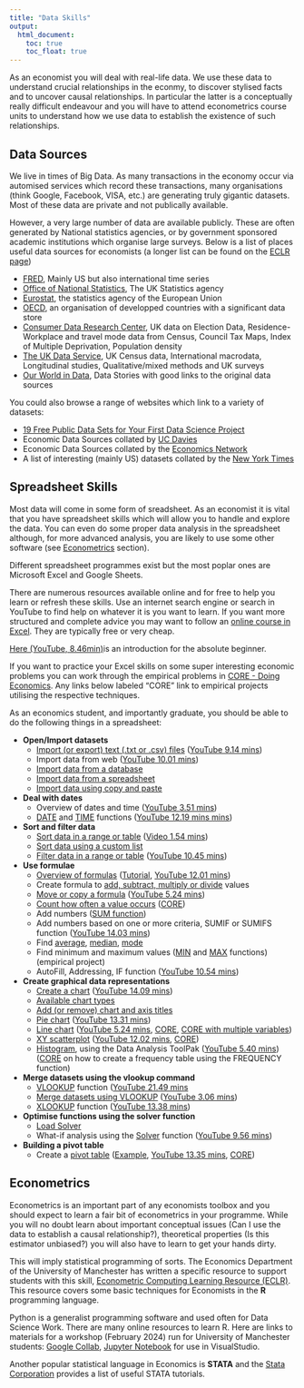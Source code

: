 ```yaml
---
title: "Data Skills"
output:
  html_document:
    toc: true
    toc_float: true
---
```


As an economist you will deal with real-life data. We use these data to understand crucial relationships in the econmy, to discover stylised facts and to uncover causal relationships. In particular the latter is a conceptually really difficult endeavour and you will have to attend econometrics course units to understand how we use data to establish the existence of such relationships.

## Data Sources

We live in times of Big Data. As many transactions in the economy occur via automised services which record these transactions, many organisations (think Google, Facebook, VISA, etc.) are generating truly gigantic datasets. Most of these data are private and not publically available.

However, a very large number of data are available publicly. These are often generated by National statistics agencies, or by government sponsored academic institutions which organise large surveys. Below is a list of places useful data sources for economists (a longer list can be found on the [ECLR page](https://datasquad.github.io/ECLR/Datasets.html){target="_blank"})

* [FRED](https://fred.stlouisfed.org/){target="_blank"}, Mainly US but also international time series  
* [Office of National Statistics](https://www.ons.gov.uk/){target="_blank"}, The UK Statistics agency  
* [Eurostat](https://ec.europa.eu/eurostat){target="_blank"}, the statistics agency of the European Union  
* [OECD](https://data.oecd.org/){target="_blank"}, an organisation of developped countries with a significant data store  
* [Consumer Data Research Center](https://data.cdrc.ac.uk/){target="_blank"}, UK data on Election Data, Residence-Workplace and travel mode data from Census, Council Tax Maps, Index of Multiple Deprivation, Population density  
*	[The UK Data Service](https://www.ukdataservice.ac.uk/){target="_blank"}, UK Census data, International macrodata, Longitudinal studies,	Qualitative/mixed methods and UK surveys  
* [Our World in Data](https://ourworldindata.org/){target="_blank"}, Data Stories with good links to the original data sources  

You could also browse a range of websites which link to a variety of datasets:

* [19 Free Public Data Sets for Your First Data Science Project](https://www.springboard.com/blog/free-public-data-sets-data-science-project/){target="_blank"}  
*	Economic Data Sources collated by [UC Davies](http://cameron.econ.ucdavis.edu/e102/data.html){target="_blank"}  
* Economic Data Sources collated by the [Economics Network](https://www.economicsnetwork.ac.uk/data_sets){target="_blank"}  
* A list of interesting (mainly US) datasets collated by the [New York Times](https://docs.google.com/document/d/1OcOlto2WXJFWmS9pdY_H_FMsfU02vUvuc-Ikqs6PguU/edit){target="_blank"}


## Spreadsheet Skills

Most data will come in some form of sreadsheet. As an economist it is vital that you have spreadsheet skills which will allow you to handle and explore the data. You can even do some proper data analysis in the spreadsheet although, for more advanced analysis, you are likely to use some other software (see [Econometrics](#Econometrics) section).

Different spreadsheet programmes exist but the most poplar ones are Microsoft Excel and Google Sheets.

There are numerous resources available online and for free to help you learn or refresh these skills. Use an internet search engine or search in YouTube to find help on whatever it is you want to learn. If you want more structured and complete advice you may want to follow an [online course in Excel](https://digitaldefynd.com/best-excel-tutorial-training-course-classes){target="_blank}. They are typically free or very cheap.

[Here (YouTube, 8.46min)](https://youtu.be/WlgWbVh8DDo)is an introduction for the absolute beginner.

If you want to practice your Excel skills on some super interesting economic problems you can work through the empirical problems in [CORE - Doing Economics](https://www.core-econ.org/doing-economics/index.html). Any links below labeled "CORE" link to empirical projects utilising the respective techniques.

As an economics student, and importantly graduate, you should be able to do the following things in a spreadsheet:

* **Open/Import datasets** 
    + [Import (or export) text (.txt or .csv) files](https://support.office.com/en-gb/article/import-or-export-text-txt-or-csv-files-5250ac4c-663c-47ce-937b-339e391393ba) ([YouTube 9.14 mins](https://www.youtube.com/watch?v=V6AR_Hi7p5Q))
    + Import data from web ([YouTube 10.01 mins](https://www.youtube.com/watch?v=NdUZx_yyEqY))
    + [Import data from a database](https://support.office.com/en-us/article/tutorial-import-data-into-excel-and-create-a-data-model-4b4e5ab4-60ee-465e-8195-09ebba060bf0#__toc358186197)
    + [Import data from a spreadsheet](https://support.office.com/en-us/article/tutorial-import-data-into-excel-and-create-a-data-model-4b4e5ab4-60ee-465e-8195-09ebba060bf0#__toc358186198)
    + [Import data using copy and paste](https://support.office.com/en-us/article/tutorial-import-data-into-excel-and-create-a-data-model-4b4e5ab4-60ee-465e-8195-09ebba060bf0#__toc358186199)

* **Deal with dates**
    + Overview of dates and time ([YouTube 3.51 mins](https://www.youtube.com/watch?v=KlCAAQ_tQLA&feature=youtu.be))
    + [DATE](https://support.office.com/en-gb/article/date-function-e36c0c8c-4104-49da-ab83-82328b832349) and [TIME](https://support.office.com/en-gb/article/time-function-9a5aff99-8f7d-4611-845e-747d0b8d5457) functions ([YouTube 12.19 mins mins](https://www.youtube.com/watch?v=8wqNVh2Fmu0))

* **Sort and filter data**
    + [Sort data in a range or table](https://support.office.com/en-gb/article/sort-data-in-a-range-or-table-62d0b95d-2a90-4610-a6ae-2e545c4a4654#ID0EAADAAA=Windows) ([Video 1.54 mins](https://support.office.com/en-gb/article/sort-data-in-a-range-or-table-62d0b95d-2a90-4610-a6ae-2e545c4a4654#ID0EAADAAA=Windows))
    + [Sort data using a custom list](https://support.office.com/en-us/article/sort-data-using-a-custom-list-cba3d67a-c5cb-406f-9b14-a02205834d72?redirectSourcePath=%252fen-us%252farticle%252fdef8ff2b-681a-4fc3-9bd2-a06455c379e1&ui=en-US&rs=en-US&ad=US)
    + [Filter data in a range or table](https://support.office.com/en-gb/article/filter-data-in-a-range-or-table-01832226-31b5-4568-8806-38c37dcc180e) ([YouTube 10.45 mins](https://www.youtube.com/watch?v=wMlTDXPEjag))

* **Use formulae**
    + [Overview of formulas](https://support.office.com/en-gb/article/overview-of-formulas-in-excel-ecfdc708-9162-49e8-b993-c311f47ca173) ([Tutorial](https://support.office.com/en-gb/article/overview-of-formulas-in-excel-ecfdc708-9162-49e8-b993-c311f47ca173), [YouTube 12.01 mins](https://www.youtube.com/watch?v=AAlKik2uxYo&feature=youtu.be))
    + Create formula to [add, subtract, multiply or divide](https://support.office.com/en-us/article/create-a-simple-formula-in-excel-11a5f0e5-38a3-4115-85bc-f4a465f64a8a) values
    + [Move or copy a formula](https://support.office.com/en-us/article/move-or-copy-a-formula-1f5cf825-9b07-41b1-8719-bf88b07450c6) ([YouTube 5.24 mins](https://youtu.be/iDg9s7BJ2m4))
    + [Count how often a value occurs](https://support.office.com/en-us/article/count-how-often-a-value-occurs-aa1f3067-05c9-44e4-b141-f75bb9bb89bd) ([CORE](https://www.core-econ.org/doing-economics/book/text/01-02.html#excel-walk-through-15-using-excels-countif-function))
    + Add numbers ([SUM function](https://support.office.com/en-us/article/sum-function-043e1c7d-7726-4e80-8f32-07b23e057f89))
    + Add numbers based on one or more criteria, SUMIF or SUMIFS function ([YouTube 14.03 mins](https://www.youtube.com/watch?v=AZuBNWMh7VM))
    + Find [average](https://support.office.com/en-gb/article/average-function-047bac88-d466-426c-a32b-8f33eb960cf6), [median](https://support.office.com/en-gb/article/median-function-d0916313-4753-414c-8537-ce85bdd967d2), [mode](https://support.office.com/en-gb/article/mode-function-e45192ce-9122-4980-82ed-4bdc34973120) 
    + Find minimum and maximum values ([MIN](https://support.office.com/en-us/article/min-function-61635d12-920f-4ce2-a70f-96f202dcc152) and [MAX](https://support.office.com/en-us/article/max-function-e0012414-9ac8-4b34-9a47-73e662c08098) functions) (empirical project)
    + AutoFill, Addressing, IF function ([YouTube 10.54 mins](https://www.youtube.com/watch?v=PVWAIcaZm_s&feature=youtu.be))

* **Create graphical data representations**
    + [Create a chart](https://support.office.com/en-us/article/create-a-chart-from-start-to-finish-0baf399e-dd61-4e18-8a73-b3fd5d5680c2#OfficeVersion=Windows) ([YouTube 14.09 mins](https://www.youtube.com/watch?v=DAU0qqh_I-A))
    + [Available chart types](https://support.office.com/en-us/article/available-chart-types-in-office-a6187218-807e-4103-9e0a-27cdb19afb90)
    + [Add (or remove) chart and axis titles](https://support.office.com/en-us/article/add-or-remove-titles-in-a-chart-4cf3c009-1482-4908-922a-997c32ea8250)
    + [Pie chart](https://support.office.com/en-gb/article/add-a-pie-chart-1a5f08ae-ba40-46f2-9ed0-ff84873b7863#__toc348714905) ([YouTube 13.31 mins](https://www.youtube.com/watch?v=nuNwAu74xwY))
    + [Line chart](https://support.office.com/en-gb/article/present-your-data-in-a-scatter-chart-or-a-line-chart-4570a80f-599a-4d6b-a155-104a9018b86e) ([YouTube 5.24 mins](https://www.youtube.com/watch?v=3o11OlLgYDo), [CORE](https://www.core-econ.org/doing-economics/book/text/01-02.html#excel-walk-through-11-drawing-a-line-chart-of-temperature-and-time), [CORE with multiple variables](https://www.core-econ.org/doing-economics/book/text/02-02.html#excel-walk-through-22-drawing-a-line-chart-with-multiple-variables))
    + [XY scatterplot](https://support.office.com/en-gb/article/present-your-data-in-a-scatter-chart-or-a-line-chart-4570a80f-599a-4d6b-a155-104a9018b86e) ([YouTube 12.02 mins](https://www.youtube.com/watch?v=kLROcLFzH8o), [CORE](https://www.core-econ.org/doing-economics/book/text/01-02.html#excel-walk-through-17-calculating-correlation-and-drawing-a-scatterplot))
    + [Histogram](https://trumpexcel.com/histogram-in-excel/), using the Data Analysis ToolPak ([YouTube 5.40 mins](https://www.youtube.com/watch?v=xekiDJzajYk)) ([CORE](https://www.core-econ.org/doing-economics/book/text/01-02.html#excel-walk-through-13-creating-a-frequency-table) on how to create a frequency table using the FREQUENCY function)

* **Merge datasets using the vlookup command**
    + [VLOOKUP](https://support.office.com/en-gb/article/vlookup-function-0bbc8083-26fe-4963-8ab8-93a18ad188a1) function ([YouTube 21.49 mins](https://www.youtube.com/watch?v=d3BYVQ6xIE4, [Microsoft Office video 2.37 mins](https://support.office.com/en-us/article/video-vlookup-when-and-how-to-use-it-9a86157a-5542-4148-a536-724823014785?ui=en-US&rs=en-US&ad=US))
    + [Merge datasets using VLOOKUP](https://support.office.com/en-gb/article/how-can-i-merge-two-or-more-tables-c80a9fce-c1ab-4425-bb96-497dd906d656) ([YouTube 3.06 mins](https://www.youtube.com/watch?v=xjrZ4kwbh6w))
    + [XLOOKUP](https://support.office.com/en-gb/article/xlookup-function-b7fd680e-6d10-43e6-84f9-88eae8bf5929) function ([YouTube 13.38 mins](https://www.youtube.com/watch?v=xDUlDhPv1RE))


* **Optimise functions using the solver function**
    + [Load Solver](https://support.office.com/en-us/article/load-the-solver-add-in-in-excel-612926fc-d53b-46b4-872c-e24772f078ca)
    + What-if analysis using the [Solver](https://support.office.com/en-gb/article/define-and-solve-a-problem-by-using-solver-5d1a388f-079d-43ac-a7eb-f63e45925040) function ([YouTube 9.56 mins](https://www.youtube.com/watch?v=dRm5MEoA3OI))

* **Building a pivot table**
    + Create a [pivot table](https://support.office.com/en-us/article/create-a-pivottable-to-analyze-worksheet-data-a9a84538-bfe9-40a9-a8e9-f99134456576) ([Example](https://www.excel-easy.com/data-analysis/pivot-tables.html), [YouTube 13.35 mins](https://www.youtube.com/watch?v=m0wI61ahfLc), [CORE](https://www.core-econ.org/doing-economics/book/text/03-02.html#excel-walk-through-32-making-a-pivot-table-with-more-than-two-variables))


## Econometrics{#Econometrics}

Econometrics is an important part of any economists toolbox and you should expect to learn a fair bit of econometrics in your programme. While you will no doubt learn about important conceptual issues (Can I use the data to establish a causal relationship?), theoretical properties (Is this estimator unbiased?) you will also have to learn to get your hands dirty. 

This will imply statistical programming of sorts. The Economics Department of the University of Manchester has written a specific resource to support students with this skill, [Econometric Computing Learning Resource (ECLR)](https://datasquad.github.io/ECLR/). This resource covers some basic techniques for Economists in the **R** programming language.

Python is a generalist programming software and used often for Data Science Work. There are many online resources to learn R. Here are links to materials for a workshop (February 2024) run for University of Manchester students: [Google Collab](https://colab.research.google.com/drive/1yrrfOmWZoKSOhfzeDKhFU-Ml_5PFiBSt), [Jupyter Notebook](https://livemanchesterac-my.sharepoint.com/:u:/g/personal/ralf_becker_manchester_ac_uk/ERZuTTamacNCoBhJ7KHvtjYB2VJAL5t5JXgSyo5Mgbmg9Q?e=PKUhwh) for use in VisualStudio.

Another popular statistical language in Economics is **STATA** and the [Stata Corporation](https://www.stata.com/links/resources-for-learning-stata/) provides a list of useful STATA tutorials.


